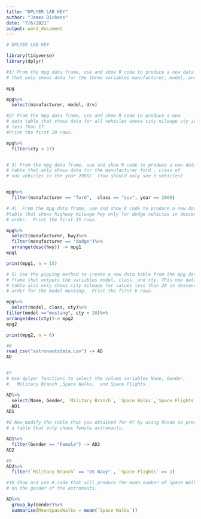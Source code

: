 ```yaml
---
title: "DPLYER LAB KEY"
author: "James Dickens"
date: "7/6/2021"
output: word_document
---
```


```r



# DPLYER LAB KEY

library(tidyverse)
library(dplyr)

#1) From the mpg data frame, use and show R code to produce a new data table
# that only shows data for the three variables manufacturer, model, and drv.

mpg

mpg%>%
  select(manufacturer, model, drv)

#2) From the mpg data frame, use and show R code to produce a new 
# data table that shows data for all vehicles whose city mileage cty is 
# less than 17. 
#Print the first 20 rows.

mpg%>%
  filter(cty < 17)


# 3) From the mpg data frame, use and show R code to produce a new data 
# table that only shows data for the manufacturer ford , class of 
# suv vehicles in the year 2008)  (You should only see 3 vehicles)


mpg%>%
  filter(manufacturer == "ford",  class == "suv", year == 2008)

# 4)  From the mpg data frame, use and show R code to produce a new data 
#table that shows highway mileage hwy only for dodge vehicles in descending 
# order.  Print the first 15 rows.

mpg%>%
  select(manufacturer, hwy)%>%
  filter(manufacturer == "dodge")%>%
  arrange(desc(hwy)) -> mpg1
mpg1

print(mpg1, n = 15)

# 5) Use the pipping method to create a new data table from the mpg data 
# frame that outputs the variables model, class, and cty. This new data 
# table also only shows city mileage for values less than 20 in descending 
# order for the model mustang.  Print the first 6 rows.

mpg%>%
  select(model, class, cty)%>%
filter(model =="mustang", cty < 20)%>%
arrange(desc(cty))-> mpg2
mpg2

print(mpg2, n = 6)

#6  
read_csv("astronautsdata.csv") -> AD
AD


#7
# Use dplyer functions to select the column variables Name, Gender, 
#   Military Branch ,Space Walks,  and Space Flights.

AD%>%
  select(Name, Gender, `Military Branch`, `Space Walks`,`Space Flights`) ->
  AD1
AD1

#8 Now modify the table that you obtained for #7 by using Rcode to produce
# a table that only shows female astronauts.

AD1%>%
  filter(Gender == "Female") -> AD2
AD2

#9
AD2%>%
  filter(`Military Branch` == "US Navy" , `Space Flights` >= 1)

#10 Show and use R code that will produce the mean number of Space Walks based
# on the gender of the astronauts.

AD%>%
  group_by(Gender)%>%
  summarise(MeanSpaceWalks = mean(`Space Walks`))




```
